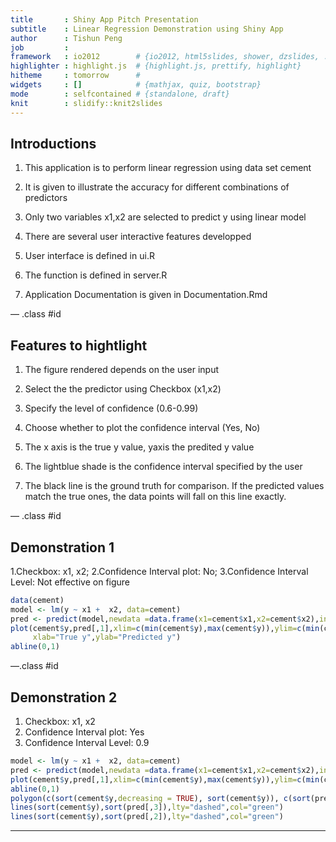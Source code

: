 ```yaml
---
title       : Shiny App Pitch Presentation
subtitle    : Linear Regression Demonstration using Shiny App
author      : Tishun Peng
job         : 
framework   : io2012        # {io2012, html5slides, shower, dzslides, ...}
highlighter : highlight.js  # {highlight.js, prettify, highlight}
hitheme     : tomorrow      # 
widgets     : []            # {mathjax, quiz, bootstrap}
mode        : selfcontained # {standalone, draft}
knit        : slidify::knit2slides
---
```


## Introductions 

1. This application is to perform linear regression using data set cement 

2. It is given to illustrate the accuracy for different combinations of predictors 

3. Only two variables x1,x2 are selected to predict y using linear model 

4. There are several user interactive features developped

5. User interface is defined in ui.R

6. The function is defined in server.R

7. Application Documentation is given in Documentation.Rmd

--- .class #id

## Features to hightlight 

1. The figure rendered depends on the user input

2. Select the the predictor using Checkbox (x1,x2)

3. Specify the level of confidence (0.6-0.99)

4. Choose whether to plot the confidence interval (Yes, No)

5. The x axis is the true y value, yaxis the predited y value

6. The lightblue shade is the confidence interval specified by the user 

7. The black line is the ground truth for comparison. If the predicted values match the true ones, the data points will fall on this line exactly.

--- .class #id 

## Demonstration 1 
1.Checkbox: x1, x2;
2.Confidence Interval plot: No;
3.Confidence Interval Level: Not effective on figure

```r
data(cement)
model <- lm(y ~ x1 +  x2, data=cement)
pred <- predict(model,newdata =data.frame(x1=cement$x1,x2=cement$x2),interval="confidence")
plot(cement$y,pred[,1],xlim=c(min(cement$y),max(cement$y)),ylim=c(min(cement$y),max(cement$y)),
     xlab="True y",ylab="Predicted y")
abline(0,1)
```

---.class #id 

## Demonstration 2
1. Checkbox: x1, x2 
2. Confidence Interval plot: Yes 
3. Confidence Interval Level: 0.9

```r
model <- lm(y ~ x1 +  x2, data=cement)
pred <- predict(model,newdata =data.frame(x1=cement$x1,x2=cement$x2),interval="confidence",level=0.9)
plot(cement$y,pred[,1],xlim=c(min(cement$y),max(cement$y)),ylim=c(min(cement$y),max(cement$y)),xlab="True y",ylab="Predicted y")
abline(0,1)
polygon(c(sort(cement$y,decreasing = TRUE), sort(cement$y)), c(sort(pred[ ,3],decreasing = TRUE), sort(pred[ ,2])), col = 'lightblue1')
lines(sort(cement$y),sort(pred[,3]),lty="dashed",col="green")
lines(sort(cement$y),sort(pred[,2]),lty="dashed",col="green")
```

---




